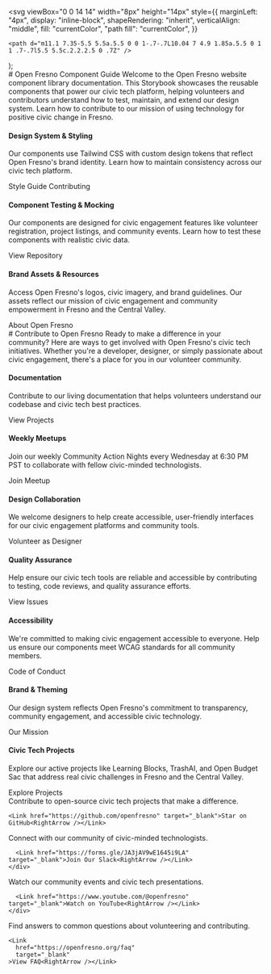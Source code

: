
  <svg
    viewBox="0 0 14 14"
    width="8px"
    height="14px"
    style={{
      marginLeft: "4px",
      display: "inline-block",
      shapeRendering: "inherit",
      verticalAlign: "middle",
      fill: "currentColor",
      "path fill": "currentColor",
    }}
  >
    <path d="m11.1 7.35-5.5 5.5a.5.5 0 0 1-.7-.7L10.04 7 4.9 1.85a.5.5 0 1 1 .7-.7l5.5 5.5c.2.2.2.5 0 .7Z" />
  </svg>
);

<Meta title="Style Guide" />

<div className="sb-container">
  <div className="sb-section-title">
    # Open Fresno Component Guide
    Welcome to the Open Fresno website component library documentation. This Storybook showcases the reusable components that power our civic tech platform, helping volunteers and contributors understand how to test, maintain, and extend our design system. Learn how to contribute to our mission of using technology for positive civic change in Fresno.
  </div>
  <div className="sb-section">
    <div className="sb-section-item">
      <BasePathImage
        src="/storybook-assets/styling.png"
        alt="Open Fresno design system with Tailwind CSS and custom styling"
        width={0}
        height={0}
        style={{ width: "100%", height: "auto" }}
      />
      <h4 className="sb-section-item-heading">Design System & Styling</h4>
      <p className="sb-section-item-paragraph">Our components use Tailwind CSS with custom design tokens that reflect Open Fresno's brand identity. Learn how to maintain consistency across our civic tech platform.</p>
      <Link
        href="https://openfresno.org/get-started"
        target="_blank"
      >Style Guide Contributing<RightArrow /></Link>
    </div>
    <div className="sb-section-item">
      <BasePathImage
        width={0}
        height={0}
        style={{ width: "100%", height: "auto" }}
        src="/storybook-assets/context.png"
        alt="Testing civic tech components with proper context and mock data"
      />
      <h4 className="sb-section-item-heading">Component Testing & Mocking</h4>
      <p className="sb-section-item-paragraph">Our components are designed for civic engagement features like volunteer registration, project listings, and community events. Learn how to test these components with realistic civic data.</p>
      <Link
        href="https://github.com/openfresno/fe-openfresno.org-doc"
        target="_blank"
      >View Repository<RightArrow /></Link>
    </div>
    <div className="sb-section-item">
      <BasePathImage
        width={0}
        height={0}
        style={{ width: "100%", height: "auto" }}
        src="/storybook-assets/assets.png"
        alt="Open Fresno brand assets, icons, and civic imagery"
      />
      <div>
        <h4 className="sb-section-item-heading">Brand Assets & Resources</h4>
        <p className="sb-section-item-paragraph">Access Open Fresno's logos, civic imagery, and brand guidelines. Our assets reflect our mission of civic engagement and community empowerment in Fresno and the Central Valley.</p>
        <Link
          href="https://openfresno.org/about"
          target="_blank"
        >About Open Fresno<RightArrow /></Link>
      </div>
    </div>
  </div>
</div>
<div className="sb-container">
  <div className="sb-section-title">
    # Contribute to Open Fresno
    Ready to make a difference in your community? Here are ways to get involved with Open Fresno's civic tech initiatives. Whether you're a developer, designer, or simply passionate about civic engagement, there's a place for you in our volunteer community.
  </div>

  <div className="sb-section">
    <div className="sb-features-grid">
      <div className="sb-grid-item">
        <BasePathImage
          width={0}
          height={0}
          style={{ width: "100%", height: "auto" }}
          src="/storybook-assets/docs.png"
          alt="Open Fresno component documentation and development guides"
        />
        <h4 className="sb-section-item-heading">Documentation</h4>
        <p className="sb-section-item-paragraph">Contribute to our living documentation that helps volunteers understand our codebase and civic tech best practices.</p>
        <Link
          href="https://openfresno.org/projects"
          target="_blank"
        >View Projects<RightArrow /></Link>
      </div>
      <div className="sb-grid-item">
        <BasePathImage
          width={0}
          height={0}
          style={{ width: "100%", height: "auto" }}
          src="/storybook-assets/share.png"
          alt="Open Fresno volunteers collaborating on civic tech projects"
        />
        <h4 className="sb-section-item-heading">Weekly Meetups</h4>
        <p className="sb-section-item-paragraph">Join our weekly Community Action Nights every Wednesday at 6:30 PM PST to collaborate with fellow civic-minded technologists.</p>
        <Link
          href="https://www.meetup.com/openfresno/"
          target="_blank"
        >Join Meetup<RightArrow /></Link>
      </div>
      <div className="sb-grid-item">
        <BasePathImage
          width={0}
          height={0}
          style={{ width: "100%", height: "auto" }}
          src="/storybook-assets/figma-plugin.png"
          alt="Open Fresno design collaboration and civic tech design systems"
        />
        <h4 className="sb-section-item-heading">Design Collaboration</h4>
        <p className="sb-section-item-paragraph">We welcome designers to help create accessible, user-friendly interfaces for our civic engagement platforms and community tools.</p>
        <Link
          href="https://openfresno.org/get-started"
          target="_blank"
        >Volunteer as Designer<RightArrow /></Link>
      </div>
      <div className="sb-grid-item">
        <BasePathImage
          width={0}
          height={0}
          style={{ width: "100%", height: "auto" }}
          src="/storybook-assets/testing.png"
          alt="Testing Open Fresno civic tech components for reliability"
        />
        <h4 className="sb-section-item-heading">Quality Assurance</h4>
        <p className="sb-section-item-paragraph">Help ensure our civic tech tools are reliable and accessible by contributing to testing, code reviews, and quality assurance efforts.</p>
        <Link
          href="https://github.com/openfresno/fe-openfresno.org-doc/issues"
          target="_blank"
        >View Issues<RightArrow /></Link>
      </div>
      <div className="sb-grid-item">
        <BasePathImage
          width={0}
          height={0}
          style={{ width: "100%", height: "auto" }}
          src="/storybook-assets/accessibility.png"
          alt="Making civic tech accessible to all community members"
        />
        <h4 className="sb-section-item-heading">Accessibility</h4>
        <p className="sb-section-item-paragraph">We're committed to making civic engagement accessible to everyone. Help us ensure our components meet WCAG standards for all community members.</p>
        <Link
          href="https://openfresno.org/code-of-conduct"
          target="_blank"
        >Code of Conduct<RightArrow /></Link>
      </div>
      <div className="sb-grid-item">
        <BasePathImage
          width={0}
          height={0}
          style={{ width: "100%", height: "auto" }}
          src="/storybook-assets/theming.png"
          alt="Open Fresno brand themes and civic tech styling"
        />
        <h4 className="sb-section-item-heading">Brand & Theming</h4>
        <p className="sb-section-item-paragraph">Our design system reflects Open Fresno's commitment to transparency, community engagement, and accessible civic technology.</p>
        <Link
          href="https://openfresno.org/about"
          target="_blank"
        >Our Mission<RightArrow /></Link>
      </div>
    </div>
  </div>
</div>
<div className="sb-addon">
  <div className="sb-addon-text">
    <h4>Civic Tech Projects</h4>
    <p className="sb-section-item-paragraph">Explore our active projects like Learning Blocks, TrashAI, and Open Budget Sac that address real civic challenges in Fresno and the Central Valley.</p>
    <Link
      href="https://openfresno.org/projects"
      target="_blank"
    >Explore Projects<RightArrow /></Link>
  </div>
  <div className="sb-addon-img">
    <BasePathImage
      width={650}
      height={347}
      src="/storybook-assets/addon-library.png"
      alt="Open Fresno civic tech projects making a difference in the community."
    />
  </div>
</div>

<div className="sb-section sb-socials">
  <div className="sb-section-item">
    <BasePathImage
      width={32}
      height={32}
      layout="fixed"
      src="/storybook-assets/github.svg"
      alt="Github logo"
      className="sb-explore-image"
    />
    Contribute to open-source civic tech projects that make a difference.

    <Link href="https://github.com/openfresno" target="_blank">Star on GitHub<RightArrow /></Link>

  </div>
  <div className="sb-section-item">
    <BasePathImage
      width={33}
      height={32}
      layout="fixed"
      src="/storybook-assets/discord.svg"
      alt="Slack logo"
      className="sb-explore-image"
    />
    <div>
      Connect with our community of civic-minded technologists.

      <Link href="https://forms.gle/JA3jAV9wE1645i9LA" target="_blank">Join Our Slack<RightArrow /></Link>
    </div>

  </div>
  <div className="sb-section-item">
    <BasePathImage
      width={32}
      height={32}
      layout="fixed"
      src="/storybook-assets/youtube.svg"
      alt="Youtube logo"
      className="sb-explore-image"
    />
    <div>
      Watch our community events and civic tech presentations.

      <Link href="https://www.youtube.com/@openfresno" target="_blank">Watch on YouTube<RightArrow /></Link>
    </div>

  </div>
  <div className="sb-section-item">
    <BasePathImage
      width={33}
      height={32}
      layout="fixed"
      src="/storybook-assets/tutorials.svg"
      alt="FAQ icon"
      className="sb-explore-image"
    />
    <p>Find answers to common questions about volunteering and contributing.</p>
    
    <Link
      href="https://openfresno.org/faq"
      target="_blank"
    >View FAQ<RightArrow /></Link>
  </div>
</div>

<style>
  {`
  .sb-container {
    margin-bottom: 48px;
  }

  .sb-section {
    width: 100%;
    display: flex;
    flex-direction: row;
    gap: 20px;
  }

  img {
    object-fit: cover;
  }

  .sb-section-title {
    margin-bottom: 32px;
  }

  .sb-section a:not(h1 a, h2 a, h3 a) {
    font-size: 14px;
  }

  .sb-section-item, .sb-grid-item {
    flex: 1;
    display: flex;
    flex-direction: column;
  }

  .sb-section-item-heading {
    padding-top: 20px !important;
    padding-bottom: 5px !important;
    margin: 0 !important;
  }
  .sb-section-item-paragraph {
    margin: 0;
    padding-bottom: 10px;
  }

  .sb-chevron {
    margin-left: 5px;
  }

  .sb-features-grid {
    display: grid;
    grid-template-columns: repeat(2, 1fr);
    grid-gap: 32px 20px;
  }

  .sb-socials {
    display: grid;
    grid-template-columns: repeat(4, 1fr);
  }

  .sb-socials p {
    margin-bottom: 10px;
  }

  .sb-explore-image {
    max-height: 32px;
    align-self: flex-start;
  }

  .sb-addon {
    width: 100%;
    display: flex;
    align-items: center;
    position: relative;
    background-color: #EEF3F8;
    border-radius: 5px;
    border: 1px solid rgba(0, 0, 0, 0.05);
    background: #EEF3F8;
    height: 180px;
    margin-bottom: 48px;
    overflow: hidden;
  }

  .sb-addon-text {
    padding-left: 48px;
    max-width: 240px;
  }

  .sb-addon-text h4 {
    padding-top: 0px;
  }

  .sb-addon-img {
    position: absolute;
    left: 345px;
    top: 0;
    height: 100%;
    width: 200%;
    overflow: hidden;
  }

  .sb-addon-img img {
    width: 650px;
    transform: rotate(-15deg);
    margin-left: 40px;
    margin-top: -72px;
    box-shadow: 0 0 1px rgba(255, 255, 255, 0);
    backface-visibility: hidden;
  }

  @media screen and (max-width: 800px) {
    .sb-addon-img {
      left: 300px;
    }
  }

  @media screen and (max-width: 600px) {
    .sb-section {
      flex-direction: column;
    }

    .sb-features-grid {
      grid-template-columns: repeat(1, 1fr);
    }

    .sb-socials {
      grid-template-columns: repeat(2, 1fr);
    }

    .sb-addon {
      height: 280px;
      align-items: flex-start;
      padding-top: 32px;
      overflow: hidden;
    }

    .sb-addon-text {
      padding-left: 24px;
    }

    .sb-addon-img {
      right: 0;
      left: 0;
      top: 130px;
      bottom: 0;
      overflow: hidden;
      height: auto;
      width: 124%;
    }

    .sb-addon-img img {
      width: 1200px;
      transform: rotate(-12deg);
      margin-left: 0;
      margin-top: 48px;
      margin-bottom: -40px;
      margin-left: -24px;
    }
  }
  `}
</style>
